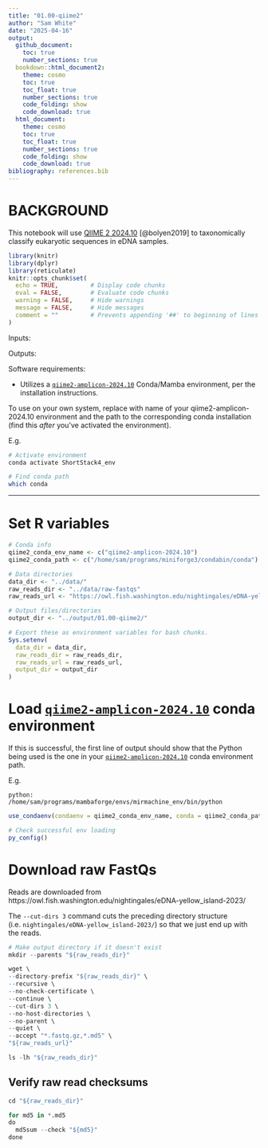 ```yaml
---
title: "01.00-qiime2"
author: "Sam White"
date: "2025-04-16"
output: 
  github_document:
    toc: true
    number_sections: true
  bookdown::html_document2:
    theme: cosmo
    toc: true
    toc_float: true
    number_sections: true
    code_folding: show
    code_download: true
  html_document:
    theme: cosmo
    toc: true
    toc_float: true
    number_sections: true
    code_folding: show
    code_download: true
bibliography: references.bib
---
```


# BACKGROUND

This notebook will use [QIIME 2 2024.10](https://docs.qiime2.org/2024.10/) [@bolyen2019] to taxonomically classify eukaryotic sequences in eDNA samples.

```r
library(knitr)
library(dplyr)
library(reticulate)
knitr::opts_chunk$set(
  echo = TRUE,         # Display code chunks
  eval = FALSE,        # Evaluate code chunks
  warning = FALSE,     # Hide warnings
  message = FALSE,     # Hide messages
  comment = ""         # Prevents appending '##' to beginning of lines in code output
)
```

Inputs:


Outputs:



Software requirements:

-   Utilizes a [`qiime2-amplicon-2024.10`](https://docs.qiime2.org/2024.10/) Conda/Mamba environment, per the installation instructions.

To use on your own system, replace with name of your qiime2-amplicon-2024.10 environment and the path to the corresponding conda installation (find this *after* you've activated the environment).

E.g.

``` bash
# Activate environment
conda activate ShortStack4_env

# Find conda path
which conda
```

------------------------------------------------------------------------

# Set R variables

```r
# Conda info
qiime2_conda_env_name <- c("qiime2-amplicon-2024.10")
qiime2_conda_path <- c("/home/sam/programs/miniforge3/condabin/conda")

# Data directories
data_dir <- "../data/"
raw_reads_dir <- "../data/raw-fastqs"
raw_reads_url <- "https://owl.fish.washington.edu/nightingales/eDNA-yellow_island-2023/"

# Output files/directories
output_dir <- "../output/01.00-qiime2/"

# Export these as environment variables for bash chunks.
Sys.setenv(
  data_dir = data_dir,
  raw_reads_dir = raw_reads_dir,
  raw_reads_url = raw_reads_url,
  output_dir = output_dir
)

```

# Load [`qiime2-amplicon-2024.10`](https://docs.qiime2.org/2024.10/) conda environment

If this is successful, the first line of output should show that the Python being used is the one in your [`qiime2-amplicon-2024.10`](https://docs.qiime2.org/2024.10/) conda environment path.

E.g.

`python:         /home/sam/programs/mambaforge/envs/mirmachine_env/bin/python`

```r
use_condaenv(condaenv = qiime2_conda_env_name, conda = qiime2_conda_path)

# Check successful env loading
py_config()
```

# Download raw FastQs

Reads are downloaded from 
https://owl.fish.washington.edu/nightingales/eDNA-yellow_island-2023/

The `--cut-dirs 3` command cuts the preceding directory structure (i.e. `nightingales/eDNA-yellow_island-2023/`)
so that we just end up with the reads.

```r
# Make output directory if it doesn't exist
mkdir --parents "${raw_reads_dir}"

wget \
--directory-prefix "${raw_reads_dir}" \
--recursive \
--no-check-certificate \
--continue \
--cut-dirs 3 \
--no-host-directories \
--no-parent \
--quiet \
--accept "*.fastq.gz,*.md5" \
"${raw_reads_url}"

ls -lh "${raw_reads_dir}"
```

## Verify raw read checksums
```r

cd "${raw_reads_dir}"

for md5 in *.md5
do
  md5sum --check "${md5}"
done
```

